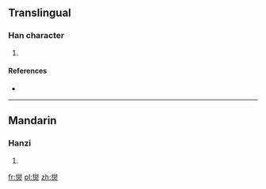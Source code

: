 ==Translingual==

===Han character===
{{Han char|rn=86|rad=火|as=15|sn=19|four=|canj=火火火 (FFF), XX火火火 (XXFFF)}}

# {{defn|Han|sort=火15}}

====References====
* {{Han ref|kx=0687.040|dkj=19561|hdz=32246.020|uh=7215|ud=29205}}

----

==Mandarin==

===Hanzi===
{{cmn-hanzi|pin=[[xiè]] ([[xie4]])|wg=hsieh<sup>4</sup>}}

# {{defn|lang=cmn|sort=火15}}

[[fr:爕]]
[[pl:爕]]
[[zh:爕]]